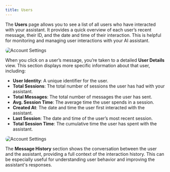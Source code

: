 ```yaml
---
title: Users
---
```


The **Users** page allows you to see a list of all users who have interacted with your assistant. It provides a quick overview of each user’s recent message, their ID, and the date and time of their interaction. This is helpful for monitoring and managing user interactions with your AI assistant.

<img 
  src="https://utfs.io/f/3e678c3f-0e1e-4b43-ae48-4688aaebf65f-1ufimg.png" 
  alt="Account Settings" 
  style="border-radius: 20px;" 
/> 

When you click on a user’s message, you’re taken to a detailed **User Details** view. This section displays more specific information about that user, including:

- **User Identity**: A unique identifier for the user.
- **Total Sessions**: The total number of sessions the user has had with your assistant.
- **Total Messages**: The total number of messages the user has sent.
- **Avg. Session Time**: The average time the user spends in a session.
- **Created At**: The date and time the user first interacted with the assistant.
- **Last Session**: The date and time of the user’s most recent session.
- **Total Session Time**: The cumulative time the user has spent with the assistant.

<img 
  src="https://utfs.io/f/83318aa2-3b5a-42b9-a1dc-c9517fef1e48-ugssao.png" 
  alt="Account Settings" 
  style="border-radius: 20px;" 
/> 

The **Message History** section shows the conversation between the user and the assistant, providing a full context of the interaction history. This can be especially useful for understanding user behavior and improving the assistant's responses.
